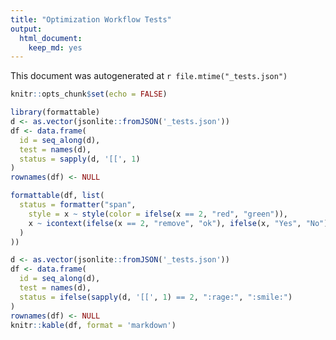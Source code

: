 ```yaml
---
title: "Optimization Workflow Tests"
output: 
  html_document: 
    keep_md: yes
---
```


This document was autogenerated at `r file.mtime("_tests.json")`

```r
knitr::opts_chunk$set(echo = FALSE)
```

```r
library(formattable)
d <- as.vector(jsonlite::fromJSON('_tests.json'))
df <- data.frame(
  id = seq_along(d),
  test = names(d),
  status = sapply(d, '[[', 1)
)
rownames(df) <- NULL

formattable(df, list(
  status = formatter("span", 
    style = x ~ style(color = ifelse(x == 2, "red", "green")),
    x ~ icontext(ifelse(x == 2, "remove", "ok"), ifelse(x, "Yes", "No"))
  )
))
```

```r
d <- as.vector(jsonlite::fromJSON('_tests.json'))
df <- data.frame(
  id = seq_along(d),
  test = names(d),
  status = ifelse(sapply(d, '[[', 1) == 2, ":rage:", ":smile:")
)
rownames(df) <- NULL
knitr::kable(df, format = 'markdown')

```


